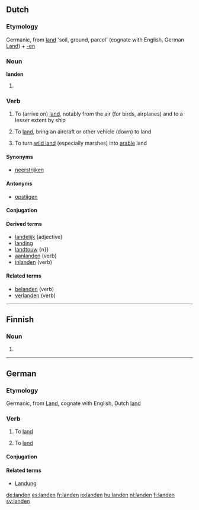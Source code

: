 {{also|Landen}}
==Dutch==

===Etymology===
Germanic, from [[land]] 'soil, ground, parcel' (cognate with English, German [[Land]]) + [[-en]]

===Noun===
'''landen'''

# {{plural of|[[land#Dutch|land]]|lang=Dutch}}

===Verb===
{{nl-verb|wk}}

# {{intransitive}} To (arrive on) [[land]], notably from the air (for birds, airplanes) and to a lesser extent by ship
# {{transitive}} To [[land]], bring an aircraft or other vehicle (down) to land
# {{transitive}} To turn [[wild land]] (especially marshes) into [[arable]] land

====Synonyms====
* [[neerstrijken]]

====Antonyms====
* [[opstijgen]]

====Conjugation====
{{nl-conj-wk|land|dt=dd|aux=zijn}}

====Derived terms====
* [[landelijk]] (adjective)
* [[landing]]
* [[landtouw]] {n}}
* [[aanlanden]] (verb)
* [[inlanden]] (verb)

====Related terms====
* [[belanden]] (verb)
* [[verlanden]] (verb)

----

==Finnish==

===Noun===
{{infl|fi|noun form}}

# {{fi-form of|type=noun|case=genitive|pl=singular|[[lande]]}}

----

==German==

===Etymology===
Germanic, from [[Land]], cognate with English, Dutch [[land]]

===Verb===
{{infl|de|verb}}

# {{context|intransitive|auxiliary verb: sein|lang=de}} To [[land#English|land]]
# {{context|transitive|auxiliary verb: haben|lang=de}} To [[land#English|land]]

====Conjugation====
{{de-conj-weak|land|gelandet|s|e}}

====Related terms====
* [[Landung]]

[[de:landen]]
[[es:landen]]
[[fr:landen]]
[[io:landen]]
[[hu:landen]]
[[nl:landen]]
[[fi:landen]]
[[sv:landen]]